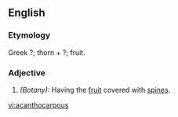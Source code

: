 ==English==

===Etymology===
Greek ?; thorn + ?; fruit.

===Adjective===
{{infl|en|adjective}}

# ''(Botany):'' Having the [[fruit]] covered with [[spine]]s.

[[vi:acanthocarpous]]